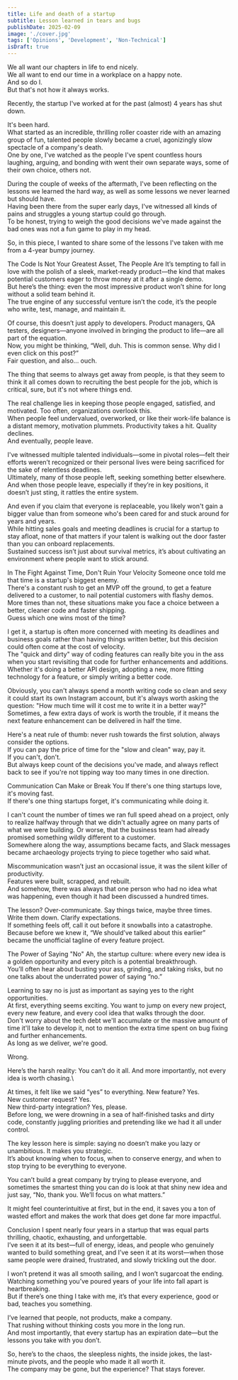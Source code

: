 ```yaml
---
title: Life and death of a startup
subtitle: Lesson learned in tears and bugs
publishDate: 2025-02-09
image: './cover.jpg'
tags: ['Opinions', 'Development', 'Non-Technical']
isDraft: true
---
```


We all want our chapters in life to end nicely.\
We all want to end our time in a workplace on a happy note.\
And so do I.\
But that's not how it always works.

Recently, the startup I've worked at for the past (almost) 4 years has shut down.

It's been hard.\
What started as an incredible, thrilling roller coaster ride with an amazing group of fun, talented people slowly became a cruel, agonizingly slow spectacle of a company's death.\
One by one, I've watched as the people I've spent countless hours laughing, arguing, and bonding with went their own separate ways, some of their own choice, others not.

During the couple of weeks of the aftermath, I've been reflecting on the lessons we learned the hard way, as well as some lessons we never learned but should have.\
Having been there from the super early days, I've witnessed all kinds of pains and struggles a young startup could go through.\
To be honest, trying to weigh the good decisions we've made against the bad ones was not a fun game to play in my head.

So, in this piece, I wanted to share some of the lessons I've taken with me from a 4-year bumpy journey.

<Heading>The Code Is Not Your Greatest Asset, The People Are</Heading>
It’s tempting to fall in love with the polish of a sleek, market-ready product—the kind that makes potential customers eager to throw money at it after a single demo.\
But here’s the thing: even the most impressive product won’t shine for long without a solid team behind it.\
The true engine of any successful venture isn’t the code, it’s the people who write, test, manage, and maintain it.

Of course, this doesn’t just apply to developers. Product managers, QA testers, designers—anyone involved in bringing the product to life—are all part of the equation.\
Now, you might be thinking, “Well, duh. This is common sense. Why did I even click on this post?”\
Fair question, and also... ouch.

The thing that seems to always get away from people, is that they seem to think it all comes down to recruiting the best people for the job, which is critical, sure, but it's not where things end.

The real challenge lies in keeping those people engaged, satisfied, and motivated. Too often, organizations overlook this.\
When people feel undervalued, overworked, or like their work-life balance is a distant memory, motivation plummets. Productivity takes a hit. Quality declines.\
And eventually, people leave.

I've witnessed multiple talented individuals—some in pivotal roles—felt their efforts weren’t recognized or their personal lives were being sacrificed for the sake of relentless deadlines.\
Ultimately, many of those people left, seeking something better elsewhere.\
And when those people leave, especially if they’re in key positions, it doesn’t just sting, it rattles the entire system.

And even if you claim that everyone is replaceable, you likely won't gain a bigger value than from someone who's been cared for and stuck around for years and years.\
While hitting sales goals and meeting deadlines is crucial for a startup to stay afloat, none of that matters if your talent is walking out the door faster than you can onboard replacements.\
Sustained success isn’t just about survival metrics, it’s about cultivating an environment where people want to stick around.

<Heading>In The Fight Against Time, Don't Ruin Your Velocity</Heading>
Someone once told me that time is a startup's biggest enemy.\
There's a constant rush to get an MVP off the ground, to get a feature delivered to a customer, to nail potential customers with flashy demos.\
More times than not, these situations make you face a choice between a better, cleaner code and faster shipping.\
Guess which one wins most of the time?

I get it, a startup is often more concerned with meeting its deadlines and business goals rather than having things written better, but this decision could often come at the cost of velocity.\
The "quick and dirty" way of coding features can really bite you in the ass when you start revisiting that code for further enhancements and additions.\
Whether it's doing a better API design, adopting a new, more fitting technology for a feature, or simply writing a better code.

Obviously, you can't always spend a month writing code so clean and sexy it could start its own Instagram account, but it's always worth asking the question: "How much time will it cost me to write it in a better way?"\
Sometimes, a few extra days of work is worth the trouble, if it means the next feature enhancement can be delivered in half the time.

Here's a neat rule of thumb: never rush towards the first solution, always consider the options.\
If you can pay the price of time for the "slow and clean" way, pay it.\
If you can't, don't.\
But always keep count of the decisions you've made, and always reflect back to see if you're not tipping way too many times in one direction.

<Heading>Communication Can Make or Break You</Heading>
If there's one thing startups love, it's moving fast.\
If there's one thing startups forget, it's communicating while doing it.

I can't count the number of times we ran full speed ahead on a project, only to realize halfway through that we didn't actually agree on many parts of what we were building. Or worse, that the business team had already promised something wildly different to a customer.\
Somewhere along the way, assumptions became facts, and Slack messages became archaeology projects trying to piece together who said what.

Miscommunication wasn’t just an occasional issue, it was the silent killer of productivity.\
Features were built, scrapped, and rebuilt.\
And somehow, there was always that one person who had no idea what was happening, even though it had been discussed a hundred times.

The lesson? Over-communicate. Say things twice, maybe three times.\
Write them down. Clarify expectations.\
If something feels off, call it out before it snowballs into a catastrophe.\
Because before we knew it, “We should’ve talked about this earlier” became the unofficial tagline of every feature project.

<Heading>The Power of Saying "No"</Heading>
Ah, the startup culture: where every new idea is a golden opportunity and every pitch is a potential breakthrough.\
You’ll often hear about busting your ass, grinding, and taking risks, but no one talks about the underrated power of saying “no.”

Learning to say no is just as important as saying yes to the right opportunities.\
At first, everything seems exciting. You want to jump on every new project, every new feature, and every cool idea that walks through the door.\
Don't worry about the tech debt we'll accumulate or the massive amount of time it'll take to develop it, not to mention the extra time spent on bug fixing and further enhancements.\
As long as we deliver, we're good.

Wrong.

Here’s the harsh reality: You can’t do it all. And more importantly, not every idea is worth chasing.\

At times, it felt like we said “yes” to everything. New feature? Yes.\
New customer request? Yes.\
New third-party integration? Yes, please.\
Before long, we were drowning in a sea of half-finished tasks and dirty code, constantly juggling priorities and pretending like we had it all under control.

The key lesson here is simple: saying no doesn’t make you lazy or unambitious. It makes you strategic.\
It’s about knowing when to focus, when to conserve energy, and when to stop trying to be everything to everyone.

You can’t build a great company by trying to please everyone, and sometimes the smartest thing you can do is look at that shiny new idea and just say, “No, thank you. We’ll focus on what matters.”

It might feel counterintuitive at first, but in the end, it saves you a ton of wasted effort and makes the work that does get done far more impactful.

<Heading>Conclusion</Heading>
I spent nearly four years in a startup that was equal parts thrilling, chaotic, exhausting, and unforgettable.\
I’ve seen it at its best—full of energy, ideas, and people who genuinely wanted to build something great, and I’ve seen it at its worst—when those same people were drained, frustrated, and slowly trickling out the door.

I won’t pretend it was all smooth sailing, and I won’t sugarcoat the ending.\
Watching something you’ve poured years of your life into fall apart is heartbreaking.\
But if there’s one thing I take with me, it’s that every experience, good or bad, teaches you something.

I’ve learned that people, not products, make a company.\
That rushing without thinking costs you more in the long run.\
And most importantly, that every startup has an expiration date—but the lessons you take with you don’t.

So, here’s to the chaos, the sleepless nights, the inside jokes, the last-minute pivots, and the people who made it all worth it.\
The company may be gone, but the experience? That stays forever.